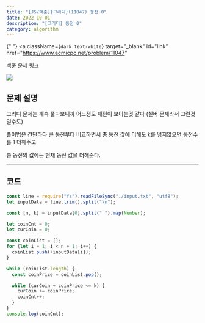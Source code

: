 ---
title: "[JS/백준]{그리디}(11047) 동전 0"
date: 2022-10-01
description: "[그리디] 동전 0"
category: algorithm
---

{" "}
<a
  className={`dark:text-white`}
  target="_blank"
  id="link"
  href="https://www.acmicpc.net/problem/11047"
>
  백준 문제 링크
</a>

<div>
  <img
    src="https://user-images.githubusercontent.com/75124028/193413605-278819c5-279b-41e2-974b-28b59699f1f8.PNG"
    className={`max-w-full h-auto`}
  />
</div>
<h2 className={`dark:text-white`}>문제 설명</h2>

그리디 문제는 계속 풀다보니까 어느정도 패턴이 보이는것 같다 (실버 문제라서 그런것일수도)

풀이법은 간단하다 큰 동전부터 비교하면서 총 동전 값에 더해도 k를 넘지않으면 동전수를 1 더해주고

총 동전의 값에는 현재 동전 값을 더해준다.

---

<h2 className={`dark:text-white`}>코드</h2>

```js showLineNumbers
const line = require("fs").readFileSync("./input.txt", "utf8");
let inputData = line.trim().split("\n");

const [n, k] = inputData[0].split(" ").map(Number);

let coinCnt = 0;
let curCoin = 0;

const coinList = [];
for (let i = 1; i < n + 1; i++) {
  coinList.push(+inputData[i]);
}

while (coinList.length) {
  const coinPrice = coinList.pop();

  while (curCoin + coinPrice <= k) {
    curCoin += coinPrice;
    coinCnt++;
  }
}
console.log(coinCnt);
```
